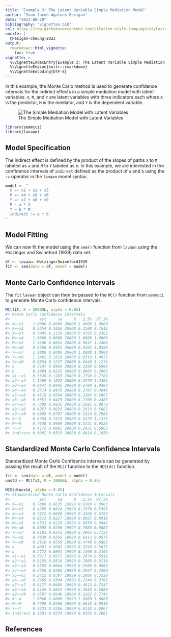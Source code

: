 ```yaml
---
title: "Example 3: The Latent Variable Simple Mediation Model"
author: "Ivan Jacob Agaloos Pesigan"
date: "2023-08-29"
bibliography: "vignettes.bib"
csl: https://raw.githubusercontent.com/citation-style-language/styles/master/apa.csl
nocite: |
  @Pesigan-Cheung-2023
output:
  rmarkdown::html_vignette:
    toc: true
vignette: >
  %\VignetteIndexEntry{Example 3: The Latent Variable Simple Mediation Model}
  %\VignetteEngine{knitr::rmarkdown}
  %\VignetteEncoding{UTF-8}
---
```


<!-- vignettes/example-3-latent.Rmd is generated from .setup/vignettes/example-3-latent.Rmd.orig. Please edit that file -->





In this example,
the Monte Carlo method is used to generate confidence intervals
for the indirect effects in a simple mediation model with latent variables.
`X`, `M`, and `Y` are latent variables with three indicators each
where `X` is the predictor, `M` is the mediator,
and `Y` is the dependent variable.

![The Simple Mediation Model with Latent Variables](https://raw.githubusercontent.com/jeksterslab/semmcci/main/.setup/latex/figures/png/latent.png)


```r
library(semmcci)
library(lavaan)
```

## Model Specification

The indirect effect is defined by the product of the slopes
of paths `X` to `M` labeled as `a` and `M` to `Y` labeled as `b`.
In this example, we are interested in the confidence intervals of `indirect`
defined as the product of `a` and `b` using the `:=` operator
in the `lavaan` model syntax.


```r
model <- "
  X =~ x1 + x2 + x3
  M =~ x4 + x5 + x6
  Y =~ x7 + x8 + x9
  M ~ a * X
  Y ~ b * M
  indirect := a * b
"
```

## Model Fitting

We can now fit the model using the `sem()` function from `lavaan` using the Holzinger and Swineford (1939) data set.


```r
df <- lavaan::HolzingerSwineford1939
fit <- sem(data = df, model = model)
```

## Monte Carlo Confidence Intervals

The `fit` `lavaan` object can then be passed to the `MC()` function from `semmcci`
to generate Monte Carlo confidence intervals.


```r
MC(fit, R = 20000L, alpha = 0.05)
#> Monte Carlo Confidence Intervals
#>             est     se     R   2.5%  97.5%
#> X=~x1    1.0000 0.0000 20000 1.0000 1.0000
#> X=~x2    0.5554 0.1050 20000 0.3508 0.7611
#> X=~x3    0.7045 0.1159 20000 0.4785 0.9302
#> M=~x4    1.0000 0.0000 20000 1.0000 1.0000
#> M=~x5    1.1106 0.0653 20000 0.9847 1.2406
#> M=~x6    0.9268 0.0551 20000 0.8203 1.0358
#> Y=~x7    1.0000 0.0000 20000 1.0000 1.0000
#> Y=~x8    1.1482 0.1619 20000 0.8319 1.4672
#> Y=~x9    0.8854 0.1227 20000 0.6446 1.1274
#> a        0.5107 0.0964 20000 0.3208 0.6988
#> b        0.1884 0.0515 20000 0.0883 0.2903
#> x1~~x1   0.5320 0.1283 20000 0.2798 0.7786
#> x2~~x2   1.1269 0.1032 20000 0.9279 1.3301
#> x3~~x3   0.8647 0.0945 20000 0.6789 1.0494
#> x4~~x4   0.3714 0.0475 20000 0.2787 0.4646
#> x5~~x5   0.4519 0.0584 20000 0.3384 0.5667
#> x6~~x6   0.3551 0.0429 20000 0.2700 0.4385
#> x7~~x7   0.7309 0.0836 20000 0.5681 0.8972
#> x8~~x8   0.4257 0.0826 20000 0.2619 0.5882
#> x9~~x9   0.6605 0.0707 20000 0.5224 0.7989
#> X~~X     0.8264 0.1578 20000 0.5179 1.1371
#> M~~M     0.7638 0.0969 20000 0.5731 0.9526
#> Y~~Y     0.4175 0.0885 20000 0.2431 0.5903
#> indirect 0.0962 0.0319 20000 0.0410 0.1650
```

## Standardized Monte Carlo Confidence Intervals

Standardized Monte Carlo Confidence intervals can be generated by passing the result of the `MC()` function to the `MCStd()` function.


```r
fit <- sem(data = df, model = model)
unstd <- MC(fit, R = 20000L, alpha = 0.05)
```


```r
MCStd(unstd, alpha = 0.05)
#> Standardized Monte Carlo Confidence Intervals
#>             est     se     R   2.5%  97.5%
#> X=~x1    0.7800 0.0635 19999 0.6389 0.8903
#> X=~x2    0.4295 0.0614 19999 0.2970 0.5395
#> X=~x3    0.5672 0.0600 19999 0.4360 0.6702
#> M=~x4    0.8515 0.0227 19999 0.8025 0.8918
#> M=~x5    0.8531 0.0228 19999 0.8050 0.8941
#> M=~x6    0.8385 0.0236 19999 0.7883 0.8807
#> Y=~x7    0.6183 0.0551 19999 0.4963 0.7132
#> Y=~x8    0.7639 0.0555 19999 0.6412 0.8575
#> Y=~x9    0.5910 0.0550 19999 0.4748 0.6883
#> a        0.4691 0.0645 19999 0.3290 0.5815
#> b        0.2772 0.0691 19999 0.1390 0.4101
#> x1~~x1   0.3917 0.0972 19999 0.2074 0.5918
#> x2~~x2   0.8155 0.0516 19999 0.7089 0.9118
#> x3~~x3   0.6783 0.0664 19999 0.5508 0.8099
#> x4~~x4   0.2750 0.0385 19999 0.2047 0.3560
#> x5~~x5   0.2722 0.0387 19999 0.2006 0.3520
#> x6~~x6   0.2969 0.0394 19999 0.2244 0.3786
#> x7~~x7   0.6177 0.0665 19999 0.4913 0.7537
#> x8~~x8   0.4165 0.0832 19999 0.2648 0.5889
#> x9~~x9   0.6507 0.0640 19999 0.5262 0.7746
#> X~~X     1.0000 0.0000 19999 1.0000 1.0000
#> M~~M     0.7799 0.0590 19999 0.6618 0.8918
#> Y~~Y     0.9231 0.0386 19999 0.8318 0.9807
#> indirect 0.1301 0.0374 19999 0.0595 0.2061
```

## References
